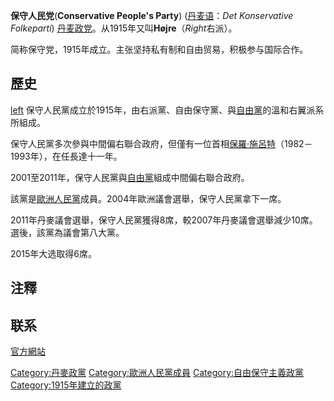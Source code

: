{{redirect|保守人民党}}
{{Infobox political party
| country       = 丹麥
| colorcode     = green
| name_english  = Conservative People's Party
| name_native   = Det Konservative Folkeparti
| party_logo    = [[File:Det_Konservative_Folkepartis_logo.svg|225px]]
| leader        = [[Lars_Barfoed|Lars Barfoed]]
| foundation    = 1915
| headquarters  = Nyhavn 4<br />1051 København K
| ideology      = [[保守主義|保守主義]]<br>[[自由保守主義|自由保守主義]]<br>[[綠色保守主義|綠色保守主義]]
| position      = [[中間偏右|中間偏右]]
| international = [[國際民主聯盟|國際民主聯盟]]
| european      = [[歐洲人民黨|歐洲人民黨]]
| europarl      = [[歐洲人民黨|歐洲人民黨]]
| youth_wing    = Young Conservatives
| wing1_title   = 學生組織
| wing1         = Conservative Students
| colours       = 綠色
| website       = [http://www.konservative.dk www.konservative.dk]
|symbol = <!-- 檔案不存在 C -->
| seats1_title  = [[丹麥議會|議會]]
| seats1        = {{Infobox political party/seats|12|179|hex=green}}
| seats2_title  = [[歐洲議會|歐洲議會]]
| seats2        = {{Infobox political party/seats|1|14|hex=green}}
|seats3_title   = [[丹麥行政區劃|大區]]<ref>{{cite web|url=http://www.statistikbanken.dk/akva3|work=Statistics Denmark|title=AKVA3: Valg til regions råd efter område, parti og stemmer/kandidater/køn|accessdate=2010-06-13|archive-date=2017-02-05|archive-url=https://web.archive.org/web/20170205082053/http://www.statistikbanken.dk/akva3|dead-url=yes}}</ref>
|seats3         = {{Infobox political party/seats|15|205|hex=green}}
|seats4_title   = [[丹麥自治市|自治市]]<ref>{{cite web|url=http://www.statistikbanken.dk/valgk3|work=Statistics Denmark|title=VALGK3: Valg til kommunale råd efter område, parti og stemmer/kandidater/køn|accessdate=2010-06-13|archive-date=2017-02-05|archive-url=https://web.archive.org/web/20170205082058/http://www.statistikbanken.dk/valgk3|dead-url=no}}</ref>
|seats4         = {{Infobox political party/seats|225|2432|hex=green}}
}}
'''保守人民党'''('''Conservative People's Party''') ([[丹麦语|丹麦语]]：''Det Konservative Folkeparti'') [[丹麦|丹麦]][[政党|政党]]。从1915年又叫'''Højre'''（''Right''右派）。

简称保守党，1915年成立。主张坚持私有制和自由贸易，积极参与国际合作。

==歷史==
[[file:Conservative_People's_Party_election_poster_(1939).jpg|left]]
保守人民黨成立於1915年，由右派黨、自由保守黨、與[[丹麥自由黨|自由黨]]的溫和右翼派系所組成。

保守人民黨多次參與中間偏右聯合政府，但僅有一位首相[[保羅·施呂特|保羅·施呂特]]（1982－1993年），在任長達十一年。

2001至2011年，保守人民黨與[[丹麥自由黨|自由黨]]組成中間偏右聯合政府。

該黨是[[歐洲人民黨|歐洲人民黨]]成員。2004年歐洲議會選舉，保守人民黨拿下一席。

2011年丹麥議會選舉，保守人民黨獲得8席，較2007年丹麥議會選舉減少10席。選後，該黨為議會第八大黨。

2015年大选取得6席。

==注釋==
{{reflist}}

==联系==
[http://www.konservative.dk/ 官方網站]{{Wayback|url=http://www.konservative.dk/ |date=20030212080614 }}

{{丹麥政黨}}

[[Category:丹麥政黨|Category:丹麥政黨]]
[[Category:歐洲人民黨成員|Category:歐洲人民黨成員]]
[[Category:自由保守主義政黨|Category:自由保守主義政黨]]
[[Category:1915年建立的政黨|Category:1915年建立的政黨]]
